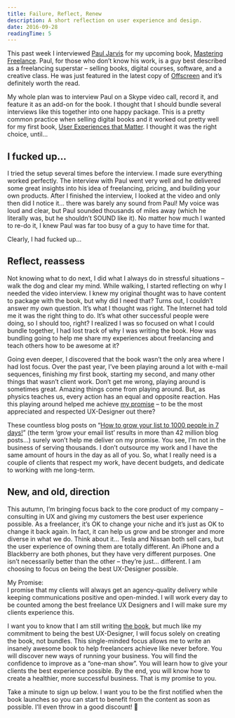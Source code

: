 ```yaml
---
title: Failure, Reflect, Renew
description: A short reflection on user experience and design.
date: 2016-09-28
readingTime: 5
---
```


This past week I interviewed <a href="https://pjrvs.com" target="_blank">Paul Jarvis</a> for my upcoming book, <a href="https://masteringfreelance.com" target="_blank">Mastering Freelance</a>. Paul, for those who don’t know his work, is a guy best described as a freelancing superstar &#8211; selling books, digital courses, software, and a creative class. He was just featured in the latest copy of <a href="http://www.offscreenmag.com/issue15/" target="_blank">Offscreen</a> and it’s definitely worth the read.

My whole plan was to interview Paul on a Skype video call, record it, and feature it as an add-on for the book. I thought that I should bundle several interviews like this together into one happy package. This is a pretty common practice when selling digital books and it worked out pretty well for my first book, <a href="/book/" target="_blank">User Experiences that Matter</a>. I thought it was the right choice, until&#8230;

## I fucked up&#8230;

I tried the setup several times before the interview. I made sure everything worked perfectly. The interview with Paul went very well and he delivered some great insights into his idea of freelancing, pricing, and building your own products. After I finished the interview, I looked at the video and only then did I notice it… there was barely any sound from Paul! My voice was loud and clear, but Paul sounded thousands of miles away (which he literally was, but he shouldn’t SOUND like it). No matter how much I wanted to re-do it, I knew Paul was far too busy of a guy to have time for that.

Clearly, I had fucked up…

## Reflect, reassess

Not knowing what to do next, I did what I always do in stressful situations &#8211; walk the dog and clear my mind. While walking, I started reflecting on why I needed the video interview. I knew my original thought was to have content to package with the book, but why did I need that? Turns out, I couldn’t answer my own question. It’s what I thought was right. The Internet had told me it was the right thing to do. It’s what other successful people were doing, so I should too, right? I realized I was so focused on what I could bundle together, I had lost track of why I was writing the book. How was bundling going to help me share my experiences about freelancing and teach others how to be awesome at it?

Going even deeper, I discovered that the book wasn’t the only area where I had lost focus. Over the past year, I’ve been playing around a lot with e-mail sequences, finishing my first book, starting my second, and many other things that wasn’t client work. Don’t get me wrong, playing around is sometimes great. Amazing things come from playing around. But, as physics teaches us, every action has an equal and opposite reaction. Has this playing around helped me achieve <a href="/making-promises-clients-will-feel/" target="_blank">my promise</a> &#8211; to be the most appreciated and respected UX-Designer out there?

These countless blog posts on “<a href="https://convertkit.com/get-1000-email-subscribers-week/" target="_blank">How to grow your list to 1000 people in 7 days!</a>” (the term ‘grow your email list’ results in more than 42 million blog posts…) surely won’t help me deliver on my promise. You see, I’m not in the business of serving thousands. I don’t outsource my work and I have the same amount of hours in the day as all of you. So, what I really need is a couple of clients that respect my work, have decent budgets, and dedicate to working with me long-term.

## New, and old, direction

This autumn, I’m bringing focus back to the core product of my company &#8211; consulting in UX and giving my customers the best user experience possible. As a freelancer, it’s OK to change your niche and it’s just as OK to change it back again. In fact, it can help us grow and be stronger and more diverse in what we do. Think about it… Tesla and Nissan both sell cars, but the user experience of owning them are totally different. An iPhone and a Blackberry are both phones, but they have very different purposes. One isn’t necessarily better than the other &#8211; they’re just&#8230; different. I am choosing to focus on being the best UX-Designer possible.

My Promise:<br />
I promise that my clients will always get an agency-quality delivery while keeping communications positive and open-minded. I will work every day to be counted among the best freelance UX Designers and I will make sure my clients experience this.

I want you to know that I am still writing <a href="https://masteringfreelance.com" target="_blank">the book</a>, but much like my commitment to being the best UX-Designer, I will focus solely on creating the book, not bundles. This single-minded focus allows me to write an insanely awesome book to help freelancers achieve like never before. You will discover new ways of running your business. You will find the confidence to improve as a “one-man show”. You will learn how to give your clients the best experience possible. By the end, you will know how to create a healthier, more successful business. That is my promise to you.

Take a minute to sign up below. I want you to be the first notified when the book launches so you can start to benefit from the content as soon as possible. I’ll even throw in a good discount! 🙂
